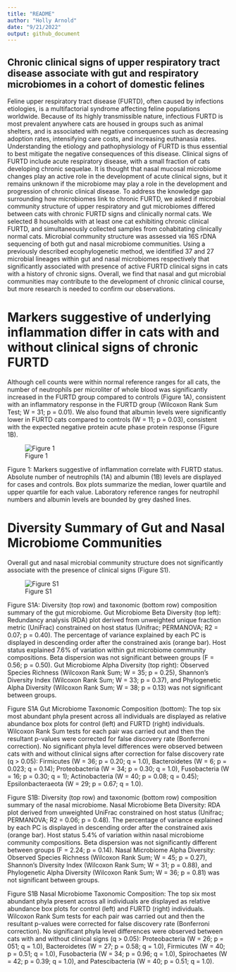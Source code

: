 ```yaml
---
title: "README"
author: "Holly Arnold"
date: "9/21/2022"
output: github_document
---
```

## Chronic clinical signs of upper respiratory tract disease associate with gut and respiratory microbiomes in a cohort of domestic felines 

Feline upper respiratory tract disease (FURTD), often caused by infections etiologies, is a multifactorial syndrome affecting feline populations worldwide. Because of its highly transmissible nature, infectious FURTD is most prevalent anywhere cats are housed in groups such as animal shelters, and is associated with negative consequences such as decreasing adoption rates, intensifying care costs, and increasing euthanasia rates. Understanding the etiology and pathophysiology of FURTD is thus essential to best mitigate the negative consequences of this disease. Clinical signs of FURTD include acute respiratory disease, with a small fraction of cats developing chronic sequelae. It is thought that nasal mucosal microbiome changes play an active role in the development of acute clinical signs, but it remains unknown if the microbiome may play a role in the development and progression of chronic clinical disease. To address the knowledge gap surrounding how microbiomes link to chronic FURTD, we asked if microbial community structure of upper respiratory and gut microbiomes differed between cats with chronic FURTD signs and clinically normal cats. We selected 8 households with at least one cat exhibiting chronic clinical FURTD, and simultaneously collected samples from cohabitating clinically normal cats. Microbial community structure was assessed via 16S rDNA sequencing of both gut and nasal microbiome communities. Using a previously described ecophylogenetic method, we identified 37 and 27 microbial lineages within gut and nasal microbiomes respectively that significantly associated with presence of active FURTD clinical signs in cats with a history of chronic signs. Overall, we find that nasal and gut microbial communities may contribute to the development of chronic clinical course, but more research is needed to confirm our observations. 

# Markers suggestive of underlying inflammation differ in cats with and without clinical signs of chronic FURTD

Although cell counts were within normal reference ranges for all cats, the number of neutrophils per microliter of whole blood was significantly increased in the FURTD group compared to controls (Figure 1A), consistent with an inflammatory response in the FURTD group (Wilcoxon Rank Sum Test; W = 31; p = 0.01). We also found that albumin levels were significantly lower in FURTD cats compared to controls (W = 11; p = 0.03), consistent with the expected negative protein acute phase protein response (Figure 1B). 


![Figure 1](figures/inflammatory_markers.png)




Figure 1: Markers suggestive of inflammation correlate with FURTD status. Absolute number of neutrophils (1A) and albumin (1B) levels are displayed for cases and controls. Box plots summarize the median, lower quartile and upper quartile for each value. Laboratory reference ranges for neutrophil numbers and albumin levels are bounded by grey dashed lines.

# Diversity Summary of Gut and Nasal Microbiome Communities

Overall gut and nasal microbial community structure does not significantly associate with the presence of clinical signs (Figure S1).

![Figure S1](figures/Diversity_Summary.png)


Figure S1A: Diversity (top row) and taxonomic (bottom row) composition summary of the gut microbiome. Gut Microbiome Beta Diversity (top left): Redundancy analysis (RDA) plot derived from unweighted unique fraction metric (UniFrac) constrained on host status (Unifrac; PERMANOVA; R2 = 0.07; p = 0.40). The percentage of variance explained by each PC is displayed in descending order after the constrained axis (orange bar). Host status explained 7.6% of variation within gut microbiome community compositions. Beta dispersion was not significant between groups  (F = 0.56; p = 0.50). Gut Microbiome Alpha Diversity (top right): Observed Species Richness (Wilcoxon Rank Sum; W = 35; p = 0.25), Shannon’s Diversity Index (Wilcoxon Rank Sum; W = 33; p = 0.37), and Phylogenetic Alpha Diversity (Wilcoxon Rank Sum; W = 38; p = 0.13) was not significant between groups. 

Figure S1A Gut Microbiome Taxonomic Composition (bottom): The top six most abundant phyla present across all individuals are displayed as relative abundance box plots for control (left) and FURTD (right) individuals. Wilcoxon Rank Sum tests for each pair was carried out and then the resultant p-values were corrected for false discovery rate (Bonferroni correction). No significant phyla level differences were observed between cats with and without clinical signs after correction for false discovery rate (q > 0.05): Firmicutes (W = 36; p = 0.20; q = 1.0), Bacteroidetes (W = 6; p = 0.023; q = 0.14); Proteobacteria (W = 34; p = 0.30; q = 1.0), Fusobacteria (W = 16; p = 0.30; q = 1); Actinobacteria (W = 40; p = 0.08; q = 0.45); Epsilonbacteraeota (W = 29; p = 0.67; q = 1.0). 

Figure S1B: Diversity (top row) and taxonomic (bottom row) composition summary of the nasal microbiome. Nasal Microbiome Beta Diversity: RDA plot derived from unweighted UniFrac constrained on host status (Unifrac; PERMANOVA; R2 = 0.06; p = 0.48). The percentage of variance explained by each PC is displayed in descending order after the constrained axis (orange bar). Host status 5.4% of variation within nasal microbiome community compositions. Beta dispersion was not significantly different between groups (F = 2.24; p = 0.14).  Nasal Microbiome Alpha Diversity: Observed Species Richness (Wilcoxon Rank Sum; W = 45; p = 0.27), Shannon’s Diversity Index (Wilcoxon Rank Sum; W = 31; p = 0.88), and Phylogenetic Alpha Diversity (Wilcoxon Rank Sum; W = 36; p = 0.81) was not significant between groups. 

Figure S1B Nasal Microbiome Taxonomic Composition: The top six most abundant phyla present across all individuals are displayed as relative abundance box plots for control (left) and FURTD (right) individuals. Wilcoxon Rank Sum tests for each pair was carried out and then the resultant p-values were corrected for false discovery rate (Bonferroni correction). No significant phyla level differences were observed between cats with and without clinical signs (q > 0.05): Proteobacteria (W = 26; p = 051; q = 1.0), Bacteroidetes (W = 27; p = 0.58; q = 1.0), Firmicutes (W = 40; p = 0.51; q = 1.0), Fusobacteria (W = 34; p = 0.96; q = 1.0), Spirochaetes (W = 42; p = 0.39; q = 1.0), and Patescibacteria (W = 40; p = 0.51; q = 1.0). 



